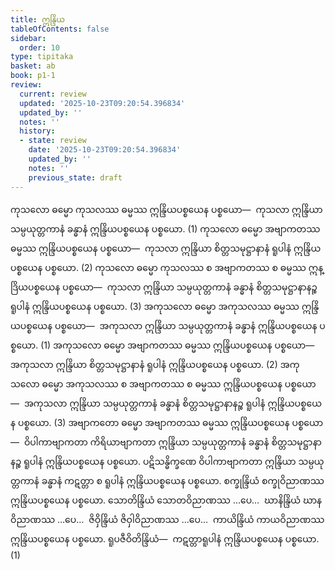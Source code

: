 ```yaml
---
title: ဣန္ဒြိယ
tableOfContents: false
sidebar:
  order: 10
type: tipitaka
basket: ab
book: p1-1
review:
  current: review
  updated: '2025-10-23T09:20:54.396834'
  updated_by: ''
  notes: ''
  history:
  - state: review
    date: '2025-10-23T09:20:54.396834'
    updated_by: ''
    notes: ''
    previous_state: draft
---
```



<ReviewStatus review={frontmatter.review} showDetails={true} />

<HypothesisAnnotation frontmatter={frontmatter} />

<DynamicBreadcrumb />

<Division number="294" book="p1-1" e="ch" v="36" p="89">

<Paragraph number="957" book="p1-1">
ကုသလော ဓမ္မော ကုသလဿ ဓမ္မဿ ဣန္ဒြိယပစ္စယေန ပစ္စယော—  ကုသလာ ဣန္ဒြိယာ သမ္ပယုတ္တကာနံ ခန္ဓာနံ ဣန္ဒြိယပစ္စယေန ပစ္စယော. (1)
</Paragraph>

<Paragraph number="958" book="p1-1">
ကုသလော ဓမ္မော အဗျာကတဿ ဓမ္မဿ ဣန္ဒြိယပစ္စယေန ပစ္စယော—  ကုသလာ ဣန္ဒြိယာ စိတ္တသမုဋ္ဌာနာနံ ရူပါနံ ဣန္ဒြိယပစ္စယေန ပစ္စယော. (2)
</Paragraph>

<Paragraph number="959" book="p1-1">
ကုသလော ဓမ္မော ကုသလဿ စ အဗျာကတဿ စ ဓမ္မဿ ဣန္ဒြိယပစ္စယေန ပစ္စယော—  ကုသလာ ဣန္ဒြိယာ သမ္ပယုတ္တကာနံ ခန္ဓာနံ စိတ္တသမုဋ္ဌာနာနဉ္စ ရူပါနံ ဣန္ဒြိယပစ္စယေန ပစ္စယော. (3)
</Paragraph>

<Paragraph number="960" book="p1-1">
အကုသလော ဓမ္မော အကုသလဿ ဓမ္မဿ ဣန္ဒြိယပစ္စယေန ပစ္စယော—  အကုသလာ ဣန္ဒြိယာ သမ္ပယုတ္တကာနံ ခန္ဓာနံ ဣန္ဒြိယပစ္စယေန ပစ္စယော. (1)
</Paragraph>

<Paragraph number="961" book="p1-1">
အကုသလော ဓမ္မော အဗျာကတဿ ဓမ္မဿ ဣန္ဒြိယပစ္စယေန ပစ္စယော—  အကုသလာ ဣန္ဒြိယာ စိတ္တသမုဋ္ဌာနာနံ ရူပါနံ ဣန္ဒြိယပစ္စယေန ပစ္စယော. (2)
</Paragraph>

<Paragraph number="962" book="p1-1">
အကုသလော ဓမ္မော အကုသလဿ စ အဗျာကတဿ စ ဓမ္မဿ ဣန္ဒြိယပစ္စယေန ပစ္စယော—  အကုသလာ ဣန္ဒြိယာ သမ္ပယုတ္တကာနံ ခန္ဓာနံ စိတ္တသမုဋ္ဌာနာနဉ္စ ရူပါနံ ဣန္ဒြိယပစ္စယေန ပစ္စယော. (3)
</Paragraph>

<Paragraph number="963" book="p1-1">
အဗျာကတော ဓမ္မော အဗျာကတဿ ဓမ္မဿ ဣန္ဒြိယပစ္စယေန ပစ္စယော—  ဝိပါကာဗျာကတာ ကိရိယာဗျာကတာ ဣန္ဒြိယာ သမ္ပယုတ္တကာနံ ခန္ဓာနံ စိတ္တသမုဋ္ဌာနာနဉ္စ ရူပါနံ ဣန္ဒြိယပစ္စယေန ပစ္စယော. ပဋိသန္ဓိက္ခဏေ ဝိပါကာဗျာကတာ ဣန္ဒြိယာ သမ္ပယုတ္တကာနံ ခန္ဓာနံ ကဋတ္တာ စ ရူပါနံ ဣန္ဒြိယပစ္စယေန ပစ္စယော. စက္ခုန္ဒြိယံ စက္ခုဝိညာဏဿ ဣန္ဒြိယပစ္စယေန ပစ္စယော. သောတိန္ဒြိယံ သောတဝိညာဏဿ …ပေ…  ဃာနိန္ဒြိယံ ဃာနဝိညာဏဿ …ပေ…  ဇိဝှိန္ဒြိယံ ဇိဝှါဝိညာဏဿ …ပေ…  ကာယိန္ဒြိယံ ကာယဝိညာဏဿ ဣန္ဒြိယပစ္စယေန ပစ္စယော. <Emphasis>ရူပဇီဝိတိန္ဒြိယံ</Emphasis>—  ကဋတ္တာရူပါနံ ဣန္ဒြိယပစ္စယေန ပစ္စယော. (1)
</Paragraph>
</Division>
